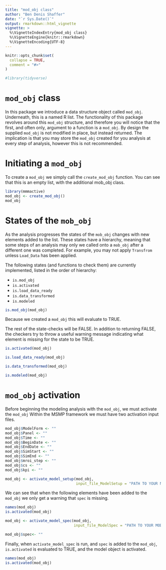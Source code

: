 ```yaml
---
title: "mod_obj class"
author: "Ben Denis Shaffer"
date: "`r Sys.Date()`"
output: rmarkdown::html_vignette
vignette: >
  %\VignetteIndexEntry{mod_obj class}
  %\VignetteEngine{knitr::rmarkdown}
  %\VignetteEncoding{UTF-8}
---
```


```r
knitr::opts_chunk$set(
  collapse = TRUE,
  comment = "#>"
)

#library(tidyverse)
```


# `mod_obj` class

In this package we introduce a data structure object called `mod_obj`. Underneath, this is a named R list. The functionality of this package revolves around this `mod_obj` structure, and therefore you will notice that the first, and often only, argument to a function is a `mod_obj`. By design the supplied `mod_obj` is not modified in place, but instead returned. The implication is that you may store the `mod_obj` created for you analysis at every step of analysis, however this is not recommended.


# Initiating a `mod_obj`

To create a `mod_obj` we simply call the `create_mod_obj` function. You can see that this is an empty list, with the additional mob_obj class.
```r
library(mmmactive)
mod_obj <- create_mod_obj()
mod_obj
```


# States of the `mob_obj`

As the analysis progresses the states of the `mob_obj` changes with new elements added to the list. These states have a hierarchy, meaning that some steps of an analysis may only we called onto a `mob_obj` after a different one was completed. For example, you may not apply `Transfrom` unless `Load_Data` has been applied.

The following states (and functions to check them) are currently implemented, listed in the order of hierarchy:

* `is.mod_obj`
* `is.activated`
* `is.load_data_ready`
* `is.data_transformed`
* `is.modeled`

```r
is.mod_obj(mod_obj)
```

Because we created a `mod_obj` this will evaluate to TRUE.

The rest of the state-checks will be FALSE. In addition to returning FALSE, the checkers try to throw a useful warning message indicating what element is missing for the state to be TRUE.

```r
is.activated(mod_obj)
```


```r
is.load_data_ready(mod_obj)
```

```r
is.data_transformed(mod_obj)
```

```r
is.modeled(mod_obj)
```


# `mod_obj` activation

Before beginning the modeling analysis with the `mod_obj`, we must activate the `mod_obj`
Within the MSMP framework we must have two activation input files. 

```r
mod_obj$ModelForm <- ""
mod_obj$Panel <- ""
mod_obj$Time <- ""
mod_obj$BeginDate <- ""
mod_obj$EndDate <- ""
mod_obj$SimStart <- ""
mod_obj$SimEnd <- ""
mod_obj$mroi_step <- ""
mod_obj$cs <- ""
mod_obj$kpi <- ""
```

```r
mod_obj <- activate_model_setup(mod_obj, 
                                input_file_ModelSetup = "PATH TO YOUR MODEL SETUP .csv FILE")
```

We can see that when the following elements have been added to the `mod_obj` we only get a warning that `spec` is missing.

```r
names(mod_obj)
is.activated(mod_obj)
```


```r
mod_obj <- activate_model_spec(mod_obj, 
                               input_file_ModelSpec = "PATH TO YOUR MODEL SPEC .csv FILE")
```

```r
mod_obj$spec<- ""
```

Finally, when `activate_model_spec` is run, and `spec` is added to the `mod_obj`, `is.activated` is evaluated to TRUE, and the model object is activated. 

```r
names(mod_obj)
is.activated(mod_obj)
```
